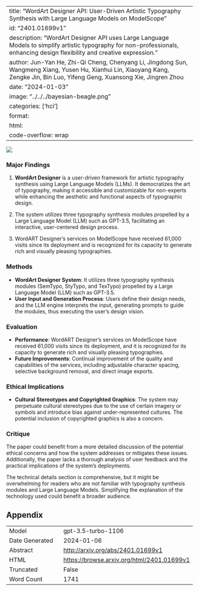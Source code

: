 
---
title: "WordArt Designer API: User-Driven Artistic Typography Synthesis with Large Language Models on ModelScope"
id: "2401.01699v1"
description: "WordArt Designer API uses Large Language Models to simplify artistic typography for non-professionals, enhancing design flexibility and creative expression."
author: Jun-Yan He, Zhi-Qi Cheng, Chenyang Li, Jingdong Sun, Wangmeng Xiang, Yusen Hu, Xianhui Lin, Xiaoyang Kang, Zengke Jin, Bin Luo, Yifeng Geng, Xuansong Xie, Jingren Zhou
date: "2024-01-03"
image: "../../../bayesian-beagle.png"
categories: ['hci']
format:
  html:
    code-overflow: wrap
---

![](None)

### Major Findings

1. **WordArt Designer** is a user-driven framework for artistic typography synthesis using Large Language Models (LLMs). It democratizes the art of typography, making it accessible and customizable for non-experts while enhancing the aesthetic and functional aspects of typographic design.

2. The system utilizes three typography synthesis modules propelled by a Large Language Model (LLM) such as GPT-3.5, facilitating an interactive, user-centered design process.

3. WordART Designer’s services on ModelScope have received 61,000 visits since its deployment and is recognized for its capacity to generate rich and visually pleasing typographies.


### Methods

- **WordArt Designer System**: It utilizes three typography synthesis modules (SemTypo, StyTypo, and TexTypo) propelled by a Large Language Model (LLM) such as GPT-3.5.
- **User Input and Generation Process**: Users define their design needs, and the LLM engine interprets the input, generating prompts to guide the modules, thus executing the user’s design vision.


### Evaluation

- **Performance**: WordART Designer’s services on ModelScope have received 61,000 visits since its deployment, and it is recognized for its capacity to generate rich and visually pleasing typographies.
- **Future Improvements**: Continual improvement of the quality and capabilities of the services, including adjustable character spacing, selective background removal, and direct image exports.

### Ethical Implications

- **Cultural Stereotypes and Copyrighted Graphics**: The system may perpetuate cultural stereotypes due to the use of certain imagery or symbols and introduce bias against under-represented cultures. The potential inclusion of copyrighted graphics is also a concern.


### Critique

The paper could benefit from a more detailed discussion of the potential ethical concerns and how the system addresses or mitigates these issues. Additionally, the paper lacks a thorough analysis of user feedback and the practical implications of the system's deployments.

The technical details section is comprehensive, but it might be overwhelming for readers who are not familiar with typography synthesis modules and Large Language Models. Simplifying the explanation of the technology used could benefit a broader audience.

## Appendix

|          |          |
|----------|----------|
| Model     | gpt-3.5-turbo-1106       |
| Date Generated     | 2024-01-06       |
| Abstract | [http://arxiv.org/abs/2401.01699v1](http://arxiv.org/abs/2401.01699v1)        |
| HTML     | [https://browse.arxiv.org/html/2401.01699v1](https://browse.arxiv.org/html/2401.01699v1)       |
| Truncated       | False       |
| Word Count       | 1741       |
